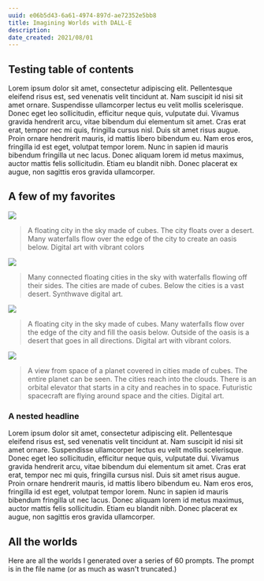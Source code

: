```yaml
---
uuid: e06b5d43-6a61-4974-897d-ae72352e5bb8
title: Imagining Worlds with DALL-E
description: 
date_created: 2021/08/01
---
```


## Testing table of contents

Lorem ipsum dolor sit amet, consectetur adipiscing elit. Pellentesque eleifend risus est, sed venenatis velit tincidunt at. Nam suscipit id nisi sit amet ornare. Suspendisse ullamcorper lectus eu velit mollis scelerisque. Donec eget leo sollicitudin, efficitur neque quis, vulputate dui. Vivamus gravida hendrerit arcu, vitae bibendum dui elementum sit amet. Cras erat erat, tempor nec mi quis, fringilla cursus nisl. Duis sit amet risus augue. Proin ornare hendrerit mauris, id mattis libero bibendum eu. Nam eros eros, fringilla id est eget, volutpat tempor lorem. Nunc in sapien id mauris bibendum fringilla ut nec lacus. Donec aliquam lorem id metus maximus, auctor mattis felis sollicitudin. Etiam eu blandit nibh. Donec placerat ex augue, non sagittis eros gravida ullamcorper.

## A few of my favorites

![](https://raw.githubusercontent.com/iamnbutler/data/main/asset/worlds/DALLE_09_29_22_A_floating_city_in_the_sky_made_of_cubes._The_city_floats_over_a_desert._Many_waterfalls_flow_over_the_edge_of_the_city_to_create_an_oasis_below._Digital_art_with_vibrant_colors.png)
> A floating city in the sky made of cubes. The city floats over a desert. Many waterfalls flow over the edge of the city to create an oasis below. Digital art with vibrant colors

![](https://raw.githubusercontent.com/iamnbutler/data/main/asset/worlds/DALLE_09_29_22_Many_connected_floating_cities_in_the_sky_with_waterfalls_flowing_off_their_sides._The_cities_are_made_of_cubes._Below_the_cities_is_a_vast_desert._Synthwave_digital_art.png)
> Many connected floating cities in the sky with waterfalls flowing off their sides. The cities are made of cubes. Below the cities is a vast desert. Synthwave digital art.

![](https://raw.githubusercontent.com/iamnbutler/data/main/asset/worlds/DALLE_09_29_22_A_floating_city_in_the_sky_made_of_cubes._Many_waterfalls_flow_over_the_edge_of_the_city_and_fill_the_oasis_below._Outside_of_the_oasis_is_a_desert_that_goes_in_all_directions._Digital_art_with_vibrant_colors.png)
> A floating city in the sky made of cubes. Many waterfalls flow over the edge of the city and fill the oasis below. Outside of the oasis is a desert that goes in all directions. Digital art with vibrant colors.

![](https://raw.githubusercontent.com/iamnbutler/data/main/asset/worlds/DALLE_A_view_from_space_of_a_planet_covered_in_cities_made_of_cubes._The_entire_planet_can_be_seen._The_cities_reach_into_the_clouds._There_is_an_orbital_elevator_that_starts_in_a_city_and_reaches_in_to_space.png)
> A view from space of a planet covered in cities made of cubes. The entire planet can be seen. The cities reach into the clouds. There is an orbital elevator that starts in a city and reaches in to space. Futuristic spacecraft are flying around space and the cities. Digital art.

### A nested headline

Lorem ipsum dolor sit amet, consectetur adipiscing elit. Pellentesque eleifend risus est, sed venenatis velit tincidunt at. Nam suscipit id nisi sit amet ornare. Suspendisse ullamcorper lectus eu velit mollis scelerisque. Donec eget leo sollicitudin, efficitur neque quis, vulputate dui. Vivamus gravida hendrerit arcu, vitae bibendum dui elementum sit amet. Cras erat erat, tempor nec mi quis, fringilla cursus nisl. Duis sit amet risus augue. Proin ornare hendrerit mauris, id mattis libero bibendum eu. Nam eros eros, fringilla id est eget, volutpat tempor lorem. Nunc in sapien id mauris bibendum fringilla ut nec lacus. Donec aliquam lorem id metus maximus, auctor mattis felis sollicitudin. Etiam eu blandit nibh. Donec placerat ex augue, non sagittis eros gravida ullamcorper.

## All the worlds

Here are all the worlds I generated over a series of 60 prompts. The prompt is in the file name (or as much as wasn't truncated.)


